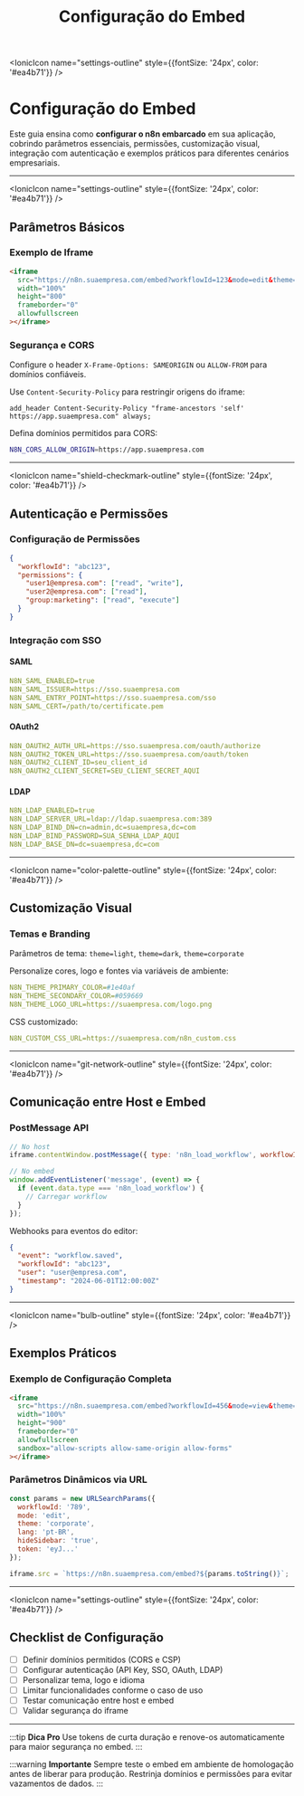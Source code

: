 ﻿---
sidebar_position: 2
title: Configuração do Embed
description: Como configurar parâmetros e opções do n8n embarcado
keywords: [n8n, embed, configuração, parâmetros, customização, iframe, SSO, permissões]
---

<IonicIcon name="settings-outline" style={{fontSize: '24px', color: '#ea4b71'}} />

# Configuração do Embed

Este guia ensina como **configurar o n8n embarcado** em sua aplicação, cobrindo parâmetros essenciais, permissões, customização visual, integração com autenticação e exemplos práticos para diferentes cenários empresariais.

---

<IonicIcon name="settings-outline" style={{fontSize: '24px', color: '#ea4b71'}} />

## Parâmetros Básicos

### Exemplo de Iframe

```html
<iframe
  src="https://n8n.suaempresa.com/embed?workflowId=123&mode=edit&theme=corporate&lang=pt-BR&hideSidebar=true"
  width="100%"
  height="800"
  frameborder="0"
  allowfullscreen
></iframe>
```

### Segurança e CORS

Configure o header `X-Frame-Options: SAMEORIGIN` ou `ALLOW-FROM` para domínios confiáveis.

Use `Content-Security-Policy` para restringir origens do iframe:

```nginx
add_header Content-Security-Policy "frame-ancestors 'self' https://app.suaempresa.com" always;
```

Defina domínios permitidos para CORS:

```bash
N8N_CORS_ALLOW_ORIGIN=https://app.suaempresa.com
```

---

<IonicIcon name="shield-checkmark-outline" style={{fontSize: '24px', color: '#ea4b71'}} />

## Autenticação e Permissões

### Configuração de Permissões

```json
{
  "workflowId": "abc123",
  "permissions": {
    "user1@empresa.com": ["read", "write"],
    "user2@empresa.com": ["read"],
    "group:marketing": ["read", "execute"]
  }
}
```

### Integração com SSO

#### SAML

```yaml
N8N_SAML_ENABLED=true
N8N_SAML_ISSUER=https://sso.suaempresa.com
N8N_SAML_ENTRY_POINT=https://sso.suaempresa.com/sso
N8N_SAML_CERT=/path/to/certificate.pem
```

#### OAuth2

```yaml
N8N_OAUTH2_AUTH_URL=https://sso.suaempresa.com/oauth/authorize
N8N_OAUTH2_TOKEN_URL=https://sso.suaempresa.com/oauth/token
N8N_OAUTH2_CLIENT_ID=seu_client_id
N8N_OAUTH2_CLIENT_SECRET=SEU_CLIENT_SECRET_AQUI
```

#### LDAP

```yaml
N8N_LDAP_ENABLED=true
N8N_LDAP_SERVER_URL=ldap://ldap.suaempresa.com:389
N8N_LDAP_BIND_DN=cn=admin,dc=suaempresa,dc=com
N8N_LDAP_BIND_PASSWORD=SUA_SENHA_LDAP_AQUI
N8N_LDAP_BASE_DN=dc=suaempresa,dc=com
```

---

<IonicIcon name="color-palette-outline" style={{fontSize: '24px', color: '#ea4b71'}} />

## Customização Visual

### Temas e Branding

Parâmetros de tema: `theme=light`, `theme=dark`, `theme=corporate`

Personalize cores, logo e fontes via variáveis de ambiente:

```yaml
N8N_THEME_PRIMARY_COLOR=#1e40af
N8N_THEME_SECONDARY_COLOR=#059669
N8N_THEME_LOGO_URL=https://suaempresa.com/logo.png
```

CSS customizado:

```yaml
N8N_CUSTOM_CSS_URL=https://suaempresa.com/n8n_custom.css
```

---

<IonicIcon name="git-network-outline" style={{fontSize: '24px', color: '#ea4b71'}} />

## Comunicação entre Host e Embed

### PostMessage API

```javascript
// No host
iframe.contentWindow.postMessage({ type: 'n8n_load_workflow', workflowId: 'abc123' }, '*');

// No embed
window.addEventListener('message', (event) => {
  if (event.data.type === 'n8n_load_workflow') {
    // Carregar workflow
  }
});
```

Webhooks para eventos do editor:

```json
{
  "event": "workflow.saved",
  "workflowId": "abc123",
  "user": "user@empresa.com",
  "timestamp": "2024-06-01T12:00:00Z"
}
```

---

<IonicIcon name="bulb-outline" style={{fontSize: '24px', color: '#ea4b71'}} />

## Exemplos Práticos

### Exemplo de Configuração Completa

```html
<iframe
  src="https://n8n.suaempresa.com/embed?workflowId=456&mode=view&theme=dark&lang=pt-BR&readonly=true&token=SEU_TOKEN_AQUI"
  width="100%"
  height="900"
  frameborder="0"
  allowfullscreen
  sandbox="allow-scripts allow-same-origin allow-forms"
></iframe>
```

### Parâmetros Dinâmicos via URL

```javascript
const params = new URLSearchParams({
  workflowId: '789',
  mode: 'edit',
  theme: 'corporate',
  lang: 'pt-BR',
  hideSidebar: 'true',
  token: 'eyJ...'
});

iframe.src = `https://n8n.suaempresa.com/embed?${params.toString()}`;
```

---

<IonicIcon name="settings-outline" style={{fontSize: '24px', color: '#ea4b71'}} />

## Checklist de Configuração

- [ ] Definir domínios permitidos (CORS e CSP)
- [ ] Configurar autenticação (API Key, SSO, OAuth, LDAP)
- [ ] Personalizar tema, logo e idioma
- [ ] Limitar funcionalidades conforme o caso de uso
- [ ] Testar comunicação entre host e embed
- [ ] Validar segurança do iframe

---

:::tip **Dica Pro**
Use tokens de curta duração e renove-os automaticamente para maior segurança no embed.
:::

:::warning **Importante**
Sempre teste o embed em ambiente de homologação antes de liberar para produção. Restrinja domínios e permissões para evitar vazamentos de dados.
:::

